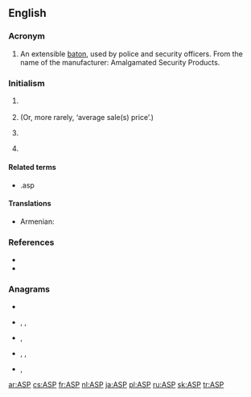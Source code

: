 {{also|asp|Asp}}
==English==

===Acronym===
{{rfc-header|Acronym}}
{{head|en|acronym}}

# An extensible [[baton]], used by police and security officers. From the name of the manufacturer: Amalgamated Security Products.

===Initialism===
{{rfc-header|Initialism}}
{{head|en|initialism}}

# {{lb|en|computing}} {{initialism of|w:application service provider}}
# {{lb|en|finance}} {{initialism of|w:average selling price}} (Or, more rarely, ‘average sale(s) price’.)
# {{lb|en|Internet}} {{initialism of|w:Active Server Pages}}
# {{lb|en|military}} {{w|Ammunition Supply Point}}

====Related terms====
* .asp

====Translations====
{{trans-top|Application Service Provider}}
* Armenian: {{t|hy|կիրառական ծրագրեր տրամադրողների ծառայություն|sc=Armn}}
{{trans-mid}}
{{trans-bottom}}

===References===
* {{pedia|Active Server Pages}}
* {{pedia|Application service provider}}

===Anagrams===
* {{l|en|APS}}
* {{l|en|pas}}, {{l|en|Pas}}, {{l|en|PAs}}
* {{l|en|Psa.}}, {{l|en|PSA}}
* {{l|en|sap}}, {{l|en|s.ap.}}, {{l|en|SAP}}
* {{l|en|spa}}, {{l|en|Spa}}

[[ar:ASP]]
[[cs:ASP]]
[[fr:ASP]]
[[nl:ASP]]
[[ja:ASP]]
[[pl:ASP]]
[[ru:ASP]]
[[sk:ASP]]
[[tr:ASP]]